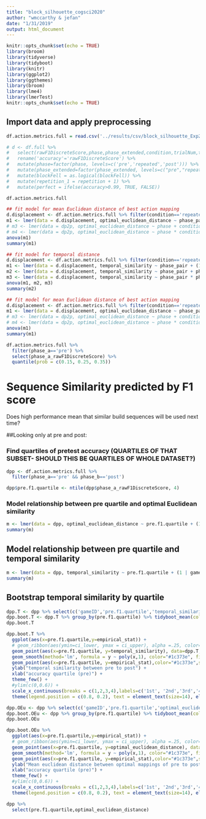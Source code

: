 ```yaml
---
title: "block_silhouette_cogsci2020"
author: "wmccarthy & jefan"
date: "1/31/2019"
output: html_document
---
```


```r
knitr::opts_chunk$set(echo = TRUE)
library(broom)
library(tidyverse)
library(tidyboot)
library(knitr)
library(ggplot2)
library(ggthemes)
library(broom)
library(lme4)
library(lmerTest)
knitr::opts_chunk$set(echo = TRUE)
```

## Import data and apply preprocessing

```r
df.action.metrics.full = read.csv('../results/csv/block_silhouette_Exp2Pilot3_rep_distances.csv')

# d <- df.full %>% 
#   select(rawF1DiscreteScore,phase,phase_extended,condition,trialNum,targetName,gameID,numBlocks,repetition,blockFell,buildTime,buggy) %>% 
#   rename('accuracy'='rawF1DiscreteScore') %>%
#   mutate(phase=factor(phase, levels=c('pre','repeated','post'))) %>%
#   mutate(phase_extended=factor(phase_extended, levels=c("pre","repeated","post"))) %>%
#   mutate(blockFell = as.logical(blockFell)) %>%
#   mutate(repetition_1 = repetition + 1) %>%
#   mutate(perfect = ifelse(accuracy>0.99, TRUE, FALSE))

```

```r
df.action.metrics.full
```
```r
## fit model for mean Euclidean distance of best action mapping
d.displacement <- df.action.metrics.full %>% filter(condition=='repeated')
m1 <- lmer(data = d.displacement, optimal_euclidean_distance ~ phase_pair + (1 | gameID) + (1 | targetName))
# m3 <- lmer(data = dp2p, optimal_euclidean_distance ~ phase + condition + (1 | gameID) + (1 | targetName))
# m4 <- lmer(data = dp2p, optimal_euclidean_distance ~ phase * condition + (1 | gameID) + (1 | targetName))
anova(m1)
summary(m1)
```

```r
## fit model for temporal distance
d.displacement <- df.action.metrics.full %>% filter(condition=='repeated')
m1 <- lmer(data = d.displacement, temporal_similarity ~ phase_pair + (1 | gameID) + (1 | targetName))
m2 <- lmer(data = d.displacement, temporal_similarity ~ phase_pair + phase_a_rawF1DiscreteScore + (1 | gameID) + (1 | targetName))
m3 <- lmer(data = d.displacement, temporal_similarity ~ phase_pair * phase_a_rawF1DiscreteScore + (1 | gameID) + (1 | targetName))
anova(m1, m2, m3)
summary(m2)
```


```r
## fit model for mean Euclidean distance of best action mapping
d.displacement <- df.action.metrics.full %>% filter(condition=='repeated')
m1 <- lmer(data = d.displacement, optimal_euclidean_distance ~ phase_pair + (1 | gameID) + (1 | targetName))
# m3 <- lmer(data = dp2p, optimal_euclidean_distance ~ phase + condition + (1 | gameID) + (1 | targetName))
# m4 <- lmer(data = dp2p, optimal_euclidean_distance ~ phase * condition + (1 | gameID) + (1 | targetName))
anova(m1)
summary(m1)
```

```r
df.action.metrics.full %>% 
  filter(phase_a=='pre') %>% 
  select(phase_a_rawF1DiscreteScore) %>% 
  quantile(prob = c(0.15, 0.25, 0.35))

```
# Sequence Similarity predicted by F1 score
Does high performance mean that similar build sequences will be used next time?

##Looking only at pre and post:

### Find quartiles of pretest accuracy (QUARTILES OF THAT SUBSET- SHOULD THIS BE QUARTILES OF WHOLE DATASET?)
```r
dpp <- df.action.metrics.full %>% 
  filter(phase_a=='pre' && phase_b=='post')

dpp$pre.f1.quartile <- ntile(dpp$phase_a_rawF1DiscreteScore, 4) 
```

### Model relationship between pre quartile and optimal Euclidean similarity
```r
m <- lmer(data = dpp, optimal_euclidean_distance ~ pre.f1.quartile + (1 | gameID))
summary(m)
```

## Model relationship between pre quartile and temporal similarity
```r
m <- lmer(data = dpp, temporal_similarity ~ pre.f1.quartile + (1 | gameID))
summary(m)
```

## Bootstrap temporal similarity by quartile
```r

dpp.T <- dpp %>% select(c('gameID','pre.f1.quartile','temporal_similarity'))
dpp.boot.T <- dpp.T %>% group_by(pre.f1.quartile) %>% tidyboot_mean(column=temporal_similarity, nboot=100)
dpp.boot.T
```

```r
dpp.boot.T %>%
  ggplot(aes(x=pre.f1.quartile,y=empirical_stat)) +
  # geom_ribbon(aes(ymin=ci_lower, ymax = ci_upper), alpha =.25, color="#1c373e", fill="#1c373e") +
  geom_point(aes(x=pre.f1.quartile, y=temporal_similarity), data=dpp.T, size = 3, alpha = 0.5, color="#b1c4c9") +
  geom_smooth(method='lm', formula = y ~ poly(x,1), color="#1c373e", fill="#b1c4c9") +
  geom_point(aes(x=pre.f1.quartile, y=empirical_stat),color="#1c373e",size = 5) +
  ylab("temporal similarity between pre to post") +
  xlab("accuracy quartile (pre)") +
  theme_few() +
  #ylim(c(0,0.6)) +
  scale_x_continuous(breaks = c(1,2,3,4),labels=c('1st', '2nd','3rd','4th')) +
  theme(legend.position = c(0.8, 0.2), text = element_text(size=14), element_line(size=1), element_rect(size=2, color="#00000"))
```


```r
dpp.OEu <- dpp %>% select(c('gameID','pre.f1.quartile','optimal_euclidean_distance'))
dpp.boot.OEu <- dpp %>% group_by(pre.f1.quartile) %>% tidyboot_mean(column=optimal_euclidean_distance, nboot=1000)
dpp.boot.OEu
```

```r
dpp.boot.OEu %>%
  ggplot(aes(x=pre.f1.quartile,y=empirical_stat)) +
  # geom_ribbon(aes(ymin=ci_lower, ymax = ci_upper), alpha =.25, color="#1c373e", fill="#1c373e") +
  geom_point(aes(x=pre.f1.quartile, y=optimal_euclidean_distance), data=dpp.OEu, size = 3, alpha = 0.5, color="#b1c4c9") +
  geom_smooth(method='lm', formula = y ~ poly(x,1), color="#1c373e", fill="#b1c4c9") +
  geom_point(aes(x=pre.f1.quartile, y=empirical_stat),color="#1c373e",size = 5) +
  ylab("Mean euclidean distance between optimal mappings of pre to post actions") +
  xlab("accuracy quartile (pre)") +
  theme_few() +
  #ylim(c(0,0.6)) +
  scale_x_continuous(breaks = c(1,2,3,4),labels=c('1st', '2nd','3rd','4th')) +
  theme(legend.position = c(0.8, 0.2), text = element_text(size=14), element_line(size=1), element_rect(size=2, color="#00000"))
```

```r
dpp %>% 
  select(pre.f1.quartile,optimal_euclidean_distance)
```